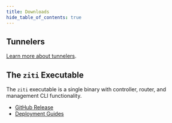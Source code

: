 ```yaml
---
title: Downloads
hide_table_of_contents: true
---
```



## Tunnelers

<TunnelerOverviewMd />

[Learn more about tunnelers](./guides/tunnelers/index.mdx).

## The `ziti` Executable

The `ziti` executable is a single binary with controller, router, and management CLI functionality.

* [GitHub Release](https://github.com/openziti/ziti/releases/latest)
* [Deployment Guides](./guides/deployments/01-controller.md)
